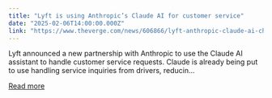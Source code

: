 ```yaml
---
title: "Lyft is using Anthropic’s Claude AI for customer service"
date: "2025-02-06T14:00:00.000Z"
link: "https://www.theverge.com/news/606866/lyft-anthropic-claude-ai-chatbot-customer-service"
---
```


Lyft announced a new partnership with Anthropic to use the Claude AI assistant to handle customer service requests. 
Claude is already being put to use handling service inquiries from drivers, reducin...

[Read more](https://www.theverge.com/news/606866/lyft-anthropic-claude-ai-chatbot-customer-service)
